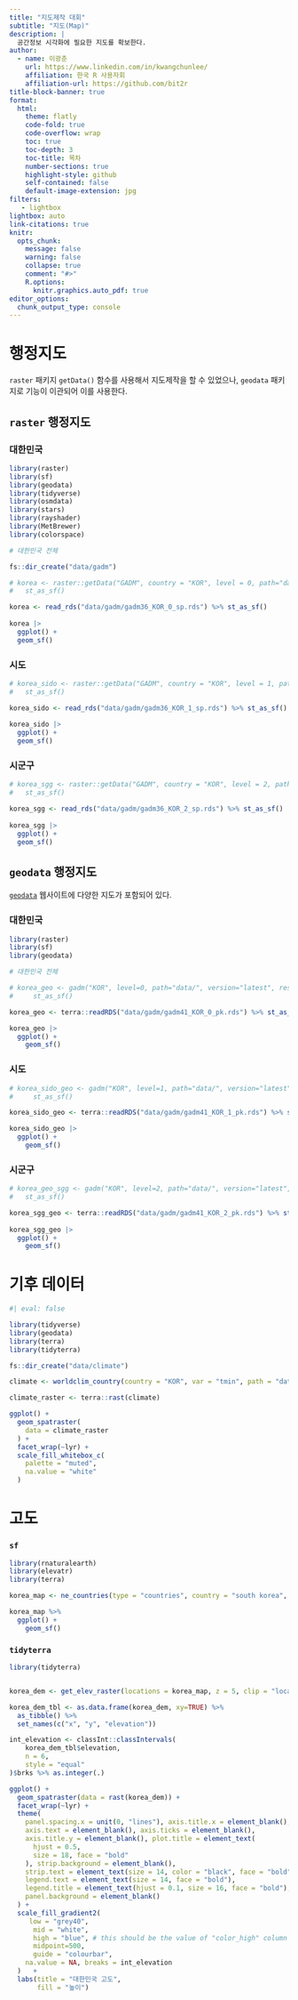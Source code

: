 ```yaml
---
title: "지도제작 대회"
subtitle: "지도(Map)"
description: |
  공간정보 시각화에 필요한 지도를 확보한다.
author:
  - name: 이광춘
    url: https://www.linkedin.com/in/kwangchunlee/
    affiliation: 한국 R 사용자회
    affiliation-url: https://github.com/bit2r
title-block-banner: true
format:
  html:
    theme: flatly
    code-fold: true
    code-overflow: wrap
    toc: true
    toc-depth: 3
    toc-title: 목차
    number-sections: true
    highlight-style: github    
    self-contained: false
    default-image-extension: jpg
filters:
   - lightbox
lightbox: auto
link-citations: true
knitr:
  opts_chunk: 
    message: false
    warning: false
    collapse: true
    comment: "#>" 
    R.options:
      knitr.graphics.auto_pdf: true
editor_options: 
  chunk_output_type: console
---
```



# 행정지도

`raster` 패키지 `getData()` 함수를 사용해서 지도제작을 할 수 있었으나,
`geodata` 패키지로 기능이 이관되어 이를 사용한다.


## `raster` 행정지도

:::{.panel-tabset}

### 대한민국

```r
library(raster)
library(sf)
library(geodata)
library(tidyverse)
library(osmdata)
library(stars)
library(rayshader)
library(MetBrewer)
library(colorspace)

# 대한민국 전체

fs::dir_create("data/gadm")

# korea <- raster::getData("GADM", country = "KOR", level = 0, path="data/gadm") |> 
#   st_as_sf()

korea <- read_rds("data/gadm/gadm36_KOR_0_sp.rds") %>% st_as_sf()
 
korea |> 
  ggplot() +
  geom_sf()

```

### 시도

```r
# korea_sido <- raster::getData("GADM", country = "KOR", level = 1, path="data/gadm") |> 
#   st_as_sf()

korea_sido <- read_rds("data/gadm/gadm36_KOR_1_sp.rds") %>% st_as_sf()
 
korea_sido |> 
  ggplot() +
  geom_sf()
```


### 시군구

```r
# korea_sgg <- raster::getData("GADM", country = "KOR", level = 2, path="data/gadm") |> 
#   st_as_sf()

korea_sgg <- read_rds("data/gadm/gadm36_KOR_2_sp.rds") %>% st_as_sf()
 
korea_sgg |> 
  ggplot() +
  geom_sf()
```

:::


## `geodata` 행정지도

[`geodata`](https://github.com/rspatial/geodata) 웹사이트에 다양한 지도가 포함되어 있다.

:::{.panel-tabset}

### 대한민국

```r
library(raster)
library(sf)
library(geodata)

# 대한민국 전체

# korea_geo <- gadm("KOR", level=0, path="data/", version="latest", resolution=1) %>% 
#     st_as_sf()

korea_geo <- terra::readRDS("data/gadm/gadm41_KOR_0_pk.rds") %>% st_as_sf()

korea_geo |> 
  ggplot() +
    geom_sf()
```


### 시도

```r
# korea_sido_geo <- gadm("KOR", level=1, path="data/", version="latest", resolution=1) %>% 
#     st_as_sf()

korea_sido_geo <- terra::readRDS("data/gadm/gadm41_KOR_1_pk.rds") %>% st_as_sf()

korea_sido_geo |> 
  ggplot() +
    geom_sf()
```

### 시군구

```r
# korea_geo_sgg <- gadm("KOR", level=2, path="data/", version="latest", resolution=1) %>% 
#   st_as_sf()

korea_sgg_geo <- terra::readRDS("data/gadm/gadm41_KOR_2_pk.rds") %>% st_as_sf()
 
korea_sgg_geo |> 
  ggplot() +
    geom_sf()
```

:::


# 기후 데이터


```r
#| eval: false

library(tidyverse)
library(geodata)
library(terra)
library(tidyterra)

fs::dir_create("data/climate")

climate <- worldclim_country(country = "KOR", var = "tmin", path = "data/climate/")

climate_raster <- terra::rast(climate)

ggplot() +
  geom_spatraster(
    data = climate_raster
  ) +
  facet_wrap(~lyr) +
  scale_fill_whitebox_c(
    palette = "muted",
    na.value = "white"
  )  

```


# 고도

:::{.panel-tabset}

### `sf`

```r
library(rnaturalearth)
library(elevatr)
library(terra)

korea_map <- ne_countries(type = "countries", country = "south korea", scale = "medium", returnclass = "sf")

korea_map %>% 
  ggplot() +
    geom_sf()

```

### `tidyterra`

```r
library(tidyterra)


korea_dem <- get_elev_raster(locations = korea_map, z = 5, clip = "locations")

korea_dem_tbl <- as.data.frame(korea_dem, xy=TRUE) %>% 
  as_tibble() %>% 
  set_names(c("x", "y", "elevation"))

int_elevation <- classInt::classIntervals(
    korea_dem_tbl$elevation,
    n = 6,
    style = "equal"
)$brks %>% as.integer(.)

ggplot() +
  geom_spatraster(data = rast(korea_dem)) +
  facet_wrap(~lyr) +
  theme(
    panel.spacing.x = unit(0, "lines"), axis.title.x = element_blank(),
    axis.text = element_blank(), axis.ticks = element_blank(),
    axis.title.y = element_blank(), plot.title = element_text(
      hjust = 0.5,
      size = 18, face = "bold"
    ), strip.background = element_blank(),
    strip.text = element_text(size = 14, color = "black", face = "bold"),
    legend.text = element_text(size = 14, face = "bold"),
    legend.title = element_text(hjust = 0.1, size = 16, face = "bold"), 
    panel.background = element_blank()
  ) +
  scale_fill_gradient2(
     low = "grey40",
      mid = "white",
      high = "blue", # this should be the value of "color_high" column
      midpoint=500,
      guide = "colourbar",
    na.value = NA, breaks = int_elevation
  )   +
  labs(title = "대한민국 고도",
       fill = "높이")

```


:::
